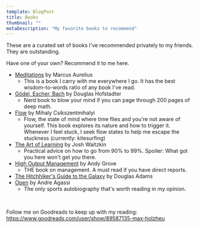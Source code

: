 ```yaml
---
template: BlogPost
title: Books
thumbnail: ""
metaDescription: "My favorite books to recommend"
---
```



These are a curated set of books I've recommended privately to my friends. They are outstanding.

Have one of your own? Recommend it to me <Link to="leave-a-message">here</Link>.

- [Meditations](https://www.amazon.com/Meditations-New-Translation-Marcus-Aurelius/dp/0812968255) by Marcus Aurelius
  - This is a book I carry with me everywhere I go. It has the best wisdom-to-words ratio of any book I've read.
- [Gödel, Escher, Bach](https://www.amazon.com/G%C3%B6del-Escher-Bach-Eternal-Golden/dp/0465026567/ref=sr_1_1?crid=230J1Q8W5B7PV&dchild=1&keywords=godel+escher+bach&qid=1623107249&s=books&sprefix=Godel+Es%2Cstripbooks-intl-ship%2C216&sr=1-1) by Douglas Hofstadter
  - Nerd book to blow your mind if you can page through 200 pages of deep math.
- [Flow](https://www.amazon.com/Flow-Psychology-Experience-Perennial-Classics/dp/0061339202/ref=sr_1_1?crid=3VA3B22XMJCXO&dchild=1&keywords=flow+mihaly+csikszentmihalyi&qid=1623107276&s=books&sprefix=flow+%2Cstripbooks-intl-ship%2C217&sr=1-1) by Mihaly Csikszentmihalyi
  - Flow, the state of mind where time flies and you're not aware of yourself.
    This book explores its nature and how to trigger it. Whenever I feel stuck,
    I seek flow states to help me escape the stuckness (currently: kitesurfing)
- [The Art of Learning](https://www.amazon.com/Art-Learning-Journey-Optimal-Performance/dp/0743277465/ref=tmm_pap_swatch_0?_encoding=UTF8&qid=1623107423&sr=1-1) by Josh Waitzkin
  - Practical advice on how to go from 90% to 99%. Spoiler: What got you here
    won't get you there.
- [High Output Management](https://www.amazon.com/High-Output-Management/dp/B08Z8K64S2/ref=sr_1_1?crid=2ZTIFT50BSX79&dchild=1&keywords=high+output+management&qid=1623107463&s=books&sprefix=high+out%2Cstripbooks-intl-ship%2C214&sr=1-1) by Andy Grove
  - THE book on management. A must read if you have direct reports.
- [The Hitchhiker's Guide to the Galaxy](https://www.amazon.com/Hitchhikers-Guide-Galaxy-Douglas-Adams/dp/0345418913/ref=tmm_pap_swatch_0?_encoding=UTF8&qid=1623107489&sr=1-1) by Douglas Adams
- [Open](https://www.amazon.com/Open-Autobiography-Andre-Agassi/dp/0307388409) by Andre Agassi
  - The only sports autobiography that's worth reading in my opinion.


<br/>

Follow me on Goodreads to keep up with my reading:
https://www.goodreads.com/user/show/89587135-max-holzheu
